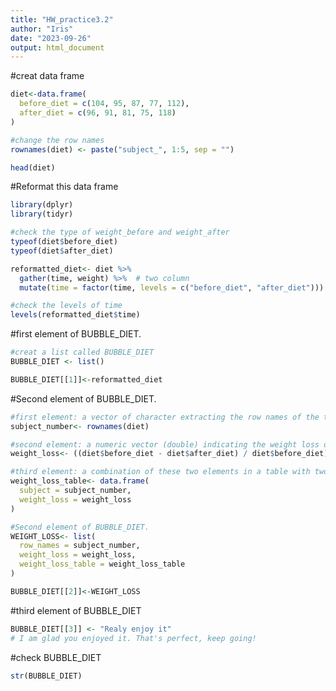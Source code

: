 ```yaml
---
title: "HW_practice3.2"
author: "Iris"
date: "2023-09-26"
output: html_document
---
```


#creat data frame
```r
diet<-data.frame(
  before_diet = c(104, 95, 87, 77, 112),
  after_diet = c(96, 91, 81, 75, 118)
)

#change the row names
rownames(diet) <- paste("subject_", 1:5, sep = "")

head(diet)

```


#Reformat this data frame
```r
library(dplyr)
library(tidyr)

#check the type of weight_before and weight_after
typeof(diet$before_diet)
typeof(diet$after_diet)

reformatted_diet<- diet %>%
  gather(time, weight) %>%  # two column
  mutate(time = factor(time, levels = c("before_diet", "after_diet"))) #time of measurement as a factor with two levels before_diet and after_diet. 

#check the levels of time
levels(reformatted_diet$time)
```


#first element of BUBBLE_DIET.
```r
#creat a list called BUBBLE_DIET
BUBBLE_DIET <- list()

BUBBLE_DIET[[1]]<-reformatted_diet
```

#Second element of BUBBLE_DIET.
```r
#first element: a vector of character extracting the row names of the table previously created
subject_number<- rownames(diet)

#second element: a numeric vector (double) indicating the weight loss of each subject
weight_loss<- ((diet$before_diet - diet$after_diet) / diet$before_diet) * 100

#third element: a combination of these two elements in a table with two columns: subject and weight_loss.
weight_loss_table<- data.frame(
  subject = subject_number,
  weight_loss = weight_loss
)

#Second element of BUBBLE_DIET.
WEIGHT_LOSS<- list(
  row_names = subject_number,
  weight_loss = weight_loss,
  weight_loss_table = weight_loss_table
)

BUBBLE_DIET[[2]]<-WEIGHT_LOSS
```

#third element of BUBBLE_DIET
```r
BUBBLE_DIET[[3]] <- "Realy enjoy it"
# I am glad you enjoyed it. That's perfect, keep going! 

```

#check BUBBLE_DIET
```r
str(BUBBLE_DIET)
```


